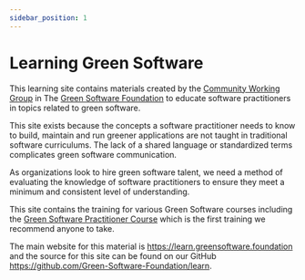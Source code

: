 ```yaml
---
sidebar_position: 1
---
```


# Learning Green Software

This learning site contains materials created by the [Community Working Group](https://community.greensoftware.foundation) in The [Green Software Foundation](https://greensoftware.foundation) to educate software practitioners in topics related to green software.

This site exists because the concepts a software practitioner needs to know to build, maintain and run greener applications are not taught in traditional software curriculums. The lack of a shared language or standardized terms complicates green software communication.

As organizations look to hire green software talent, we need a method of evaluating the knowledge of software practitioners to ensure they meet a minimum and consistent level of understanding.

This site contains the training for various Green Software courses including the [Green Software Practitioner Course](https://learn.greensoftware.foundation/practitioner/introduction) which is the first training we recommend anyone to take.

The main website for this material is https://learn.greensoftware.foundation and the source for this site can be found on our GitHub https://github.com/Green-Software-Foundation/learn.
